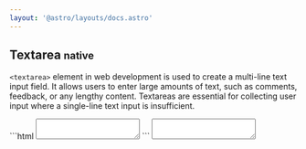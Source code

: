 ```yaml
---
layout: '@astro/layouts/docs.astro'
---
```


## Textarea <small class="clr-subtext txt-nm txt-lowercase"> native </small>

`<textarea>` element in web development is used to create a multi-line 
text input field. It allows users to enter large amounts of text, such as 
comments, feedback, or any lengthy content. Textareas are essential for 
collecting user input where a single-line text input is insufficient.

<grid data-props="--2" class='outln outln-primary radius-3xs'>
  ```html
  <textarea>
  </textarea>
  ```
  <column class='align-center[items] flex place-center p-5xl'>
    <textarea>
    </textarea>
  </column>
</grid>